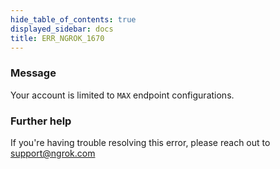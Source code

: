 ```yaml
---
hide_table_of_contents: true
displayed_sidebar: docs
title: ERR_NGROK_1670
---
```


### Message

Your account is limited to `MAX` endpoint configurations.

<ErrorDetails />

### Further help

If you're having trouble resolving this error, please reach out to [support@ngrok.com](mailto:support@ngrok.com?subject=Help%20with%20ERR_NGROK_1670)
